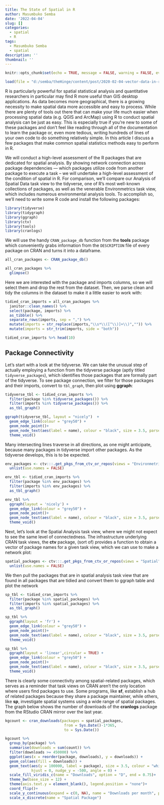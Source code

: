 ```yaml
---
title: The State of Spatial in R
author: Masumbuko Semba
date: '2022-04-04'
slug: []
categories:
  - spatial
  - R
tags:
  - Masumbuko Semba
  - spatial
description: ''
thumbnail: ''
---
```




```r
knitr::opts_chunk$set(echo = TRUE, message = FALSE, warning = FALSE, eval = FALSE, comment = "")

load(file = "d:/semba/theHinge/content/post/2020-02-04-vector-data-in-r/data/crans.RData")

```


R is particularly powerful for spatial statistical analysis and quantitative researchers in particular may find R more useful than GIS desktop applications. As data becomes more geographical, there is a growing necessity to make spatial data more accessible and easy to process. While there are plenty of tools out there that can make your life much easier when processing spatial data (e.g. QGIS and ArcMap) using R to conduct spatial analysis can be just as easy. This is especially true if you’re new to some of these packages and don’t feel like reading through all of the documentation to learn the package or, even more tedious, writing hundreds of lines of your own code to do something relatively simple. In this article I discuss a few packages that make common spatial statistics methods easy to perform in R.

We will conduct a high-level assessment of the R packages that are dedicated for spatial analysis. By showing network connection across package dependencies — which packages utilize code from another package to execute a task – we will undertake a high-level assessment of the condition of spatial in R. For comparison, we'll compare our Analysis of Spatial Data task view to the tidyverse, one of R's most well-known collections of packages, as well as the venerable Environmetrics task view, which includes numerous environmental analysis tools. To accomplish so, we'll need to write some R code and install the following packages:

```r

library(tidyverse)
library(tidygraph)
library(ggraph)
library(ctv)
library(tools)
library(cranlogs)

```


We will use the handy `CRAN_package_db` function from the **tools** package which conveniently grabs information from the `DESCRIPTION` file of every package on CRAN and turns it into a dataframe. 

```r

all_cran_packages <- CRAN_package_db()

```


```r
all_cran_packages %>% 
  glimpse()
```

Here we are interested with the package and imports columns, so we will select them and drop the rest from the dataset.  Then, we parse clean and tidy the columns in the dataset to make it a little easier to work with:


```r

tidied_cran_imports = all_cran_packages %>% 
  janitor::clean_names() %>% 
  select(package, imports) %>% 
  as_tibble() %>% 
  separate_rows(imports, sep = ",") %>% 
  mutate(imports = str_replace(imports,"\\s*\\([^\\)]+\\)","")) %>%
  mutate(imports = str_trim(imports, side = "both")) 

tidied_cran_imports %>% head(10)
```

## Package Connectivity
Let's start with a look at the tidyverse. We can take the unusual step of actually employing a function from the tidyverse package (aptly titled `tidyverse_packages`), which identifies those packages that are formally part of the tidyverse. To see package connection, we filter for those packages and their imports, convert to `tbl_graph`, then plot using **ggraph**:

```r
tidyverse_tbl <- tidied_cran_imports %>% 
  filter(package %in% tidyverse_packages()) %>%
  filter(imports %in% tidyverse_packages()) %>%
  as_tbl_graph()
```


```r
ggraph(tidyverse_tbl, layout = "nicely")  + 
  geom_edge_link(colour = "grey50") + 
  geom_node_point()+
  geom_node_text(aes(label = name), colour = "black", size = 3.5, parse = TRUE, repel = FALSE, check_overlap = TRUE, nudge_y = .12) +
  theme_void()


```

Many intersecting lines traverse in all directions, as one might anticipate, because many packages in tidyverse import other packages. As the tidyverse develops, this is to be expected.

```r
env_packages <- ctv:::.get_pkgs_from_ctv_or_repos(views = "Environmetrics") %>% 
  unlist(use.names = FALSE)
```


```r
env_tbl <- tidied_cran_imports %>%
  filter(package %in% env_packages) %>%
  filter(imports %in% env_packages) %>%
  as_tbl_graph()

env_tbl %>% 
  ggraph(layout = 'nicely') + 
  geom_edge_link(colour = "grey50") + 
  geom_node_point()+
  geom_node_text(aes(label = name), colour = "black", size = 3.5, parse = TRUE, repel = FALSE, check_overlap = TRUE, nudge_y = .3) +
  theme_void()


```


Next, let's look at the Spatial Analysis task view, where we might not expect to see the same level of connectedness. The infrastructure underlying CRAN task views, the **ctv** package, (sort of) provides a function to obtain a vector of package names for a given task view, which we can use to make a network plot:

```r
spatial_packages <- ctv:::.get_pkgs_from_ctv_or_repos(views = "Spatial") %>% 
  unlist(use.names = FALSE)
```


We then pull the packages that are in  spatial analysis task view that are found in all packages that are tidied and convert them to ggraph table and plot the network

```r
sp_tbl <- tidied_cran_imports %>%
  filter(package %in% spatial_packages) %>%
  filter(imports %in% spatial_packages) %>%
  as_tbl_graph()

sp_tbl %>% 
  ggraph(layout = 'fr') + 
  geom_edge_link(colour = "grey50") + 
  geom_node_point()+
  geom_node_text(aes(label = name), colour = "black", size = 3.5, parse = TRUE, repel = FALSE, check_overlap = TRUE, nudge_y = .2) +
  theme_void()
```


```r

sp_tbl %>% 
  ggraph(layout = 'linear',circular = TRUE) + 
  geom_edge_link(colour = "grey50") + 
  geom_node_point()+
  geom_node_text(aes(label = name), colour = "black", size = 3.5, parse = TRUE, repel = TRUE, check_overlap = TRUE) +
  theme_void()

```


There is clearly some connectivity among spatial-related packages, which serves as a reminder that task views on CRAN aren't the only location where users find packages to use. Some programs, like **sf**, establish a hub of related packages because they share a package maintainer, while others, like **sp**, investigate spatial systems using a wide range of spatial packages. The graph below shows the number of downloads of the **cranlogs** package from the RStudio CRAN mirror over the last year.


```r
kgcount <- cran_downloads(packages = spatial_packages, 
                           from = Sys.Date()-1*365, 
                           to = Sys.Date())
```


```r
kgcount %>%
  group_by(package) %>%
  summarise(downloads = sum(count)) %>%
  filter(downloads >= 450000) %>%
  ggplot(aes(x = reorder(package, downloads), y = downloads)) +
  geom_col(aes(fill = downloads)) +
  geom_text(aes(y = 100000, label = package), size = 3.5, colour = "white", 
            hjust = 0, nudge_y = -500, angle = 0) +
  scale_fill_viridis_c(name = "Downloads", option = "D", end = 0.75)+
  theme_bw(base_size = 12) +
  theme(axis.text.y = element_blank(), legend.position = "none")+
  coord_flip()+
  scale_y_continuous(expand = c(0, NA), name = "Downloads per month", position = "right")+
  scale_x_discrete(name = "Spatial Package")
```


